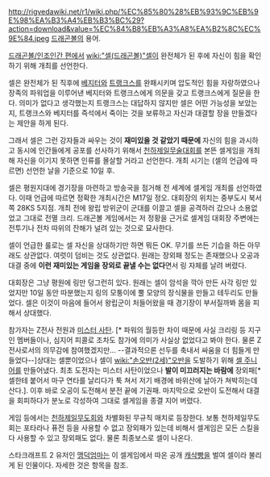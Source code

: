 http://rigvedawiki.net/r1/wiki.php/%EC%85%80%28%EB%93%9C%EB%9E%98%EA%B3%A4%EB%B3%BC%29?action=download&value=%EC%84%B8%EB%A3%A8%EA%B2%8C%EC%9E%84.jpeg
[[드래곤볼]]의 용어.

[[드래곤볼/인조인간 편]]에서 [[wiki:"셀(드래곤볼)"셀]]이 완전체가 된 후에 자신이 힘을 확인하기 위해 개최를 선언한다.

셀은 완전체가 된 직후에 [[베지터]]와 [[트랭크스]]를 완패시키며 압도적인 힘을 자랑하였으나 장족의 파워업을 이루어낸 베지터와 트랭크스에게 의문을 갖고 트랭크스에게 질문을 한다. 의미가 없다고 생각했는지 트랭크스는 대답하지 않지만 셀은 어떤 가능성을 보았는지, 트랭크스와 베지터를 즉석에서 죽이는 것을 보류하고 자신과 대결할 장을 만들겠다는 제안을 하게 된다.

그래서 셀은 그런 강자들과 싸우는 것이 '''재미있을 것 같았기 때문에''' 자신의 힘을 과시하고 동시에 인간들에게 공포를 선사하기 위해서 [[천하제일무술대회]]를 본뜬 셀게임을 개최해 자신을 이기지 못하면 인류를 몰살할 거라고 선언한다. 개최 시기는 (셀의 언급에 따르면) 선언한 날을 기준으로 10일 후.

셀은 평원지대에 경기장을 마련하고 방송국을 점거해 전 세계에 셀게임 개최를 선언하였다. 이때 언급에 따르면 정확한 개최시간은 M17일 정오. 대회장의 위치는 중부도시 북서쪽 28KS 5지점. 개최 전에 왕립 방위군이 군대를 이끌고 셀을 공격하러 갔으나 소용없었고 그대로 전멸 크리. 드래곤볼 게임에서는 저 정황을 근거로 셀게임 대회장 주변에는 전투기나 전차 따위의 잔해가 널려 있는 것으로 묘사한다.

셀이 언급한 룰로는 셀 자신을 상대하기만 하면 뭐든 OK. 무기를 쓰든 기습을 하든 아무래도 상관없다. 여럿이 덤비는 것도 상관없다. 원래는 장외패 정도는 존재했으나 오공과 대결 중에 '''이런 재미있는 게임을 장외로 끝낼 수는 없다'''면서 링 자체를 날려 버렸다.

대회장은 그냥 평원에 링만 덩그런히 있다. 원래는 셀이 암석을 깍아 만든 사각 링만 있었지만 10일 동안 따분했는지 링의 모퉁이에 뿔 모양의 장식물을 만들고 테두리도 만들었다. 셀은 이것이 마음에 들어서 왕립군이 처들어왔을 때 경기장이 부서질까봐 몸을 피해서 상대했다.

참가자는 Z전사 전원과 [[미스터 사탄]]. [* 파워의 월등한 차이 때문에 사실 크리링 등 지구인 멤버들이나, 심지어 피콜로 조차도 참가에 의미가 사실상 없었다고 봐야 한다. 물론 Z전사로서의 의무감에 참여했겠지만... --결과적으론 선두를 축내서 싸움을 더 힘들게 만들었다--]상대는 셀뿐이었으나 셀이 [[wiki:"손오반(2세)"오반]]을 도발하기 위해 [[셀 주니어]]를 만들어냈다. 최초 도전자는 미스터 사탄이었으나 '''발이 미끄러지는 바람에''' 장외패[* 셀한테 붙어서 마구 연타를 날리다가 툭 쳐서 저기 배경에 바위산에 날아가 쳐박히는데 산다.]. 이후 바로 오공이 도전해서 분전 끝에 기권패. 마지막으로 오반이 도전해서 대결을 회피하다가 분노로 각성하여 그대로 셀게임을 종결 지어 버렸다.

게임 등에서는 [[천하제일무도회]]와 차별화된 무규칙 매치로 등장한다. 보통 천하제일무도회는 포타라나 퓨전 등을 사용할 수 없고 장외패가 있는데 비해서 셀게임은 모든 스킬을 다 사용할 수 있고 장외패도 없다. 물론 최종보스로 셀이 나온다.

스타크래프트 2 유저인 [[맹덕엄마]]는 이 셀게임에서 따온 공개 [[캐삭빵]]을 벌여 셀이라 불리게 된 인물이다. 자세한 것은 항목을 참조.
